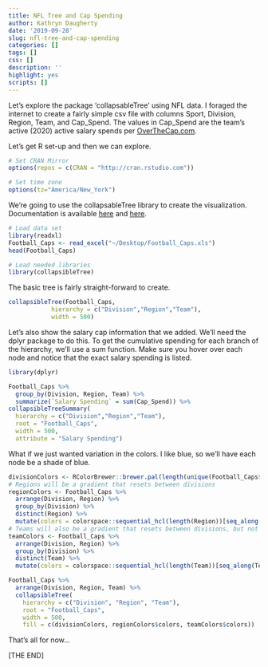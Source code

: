 ```yaml
---
title: NFL Tree and Cap Spending
author: Kathryn Daugherty
date: '2019-09-28'
slug: nfl-tree-and-cap-spending
categories: []
tags: []
css: []
description: ''
highlight: yes
scripts: []
---
```


Let's explore the package 'collapsableTree' using NFL data.  I foraged the internet to create a fairly simple csv file with columns Sport, Division, Region, Team, and Cap_Spend.  The values in Cap_Spend are the team's active (2020) active salary spends per <a href="http://overthecap.com/salary-cap-space/">OverTheCap.com</a>.

Let's get R set-up and then we can explore.

```r
# Set CRAN Mirror
options(repos = c(CRAN = "http://cran.rstudio.com"))

# Set time zone
options(tz="America/New_York")
```

We're going to use the collapsableTree library to create the visualization.  Documentation is available <a href="https://adeelk93.github.io/collapsibleTree/">here</a> and <a href="https://cran.r-project.org/web/packages/collapsibleTree/collapsibleTree.pdf">here</a>.

```r
# Load data set 
library(readxl)
Football_Caps <- read_excel("~/Desktop/Football_Caps.xls")
head(Football_Caps)

# Load needed libraries
library(collapsibleTree)
```

The basic tree is fairly straight-forward to create.

```r
collapsibleTree(Football_Caps,
            hierarchy = c("Division","Region","Team"),
            width = 500)
```

Let's also show the salary cap information that we added.  We'll need the dplyr package to do this.  To get the cumulative spending for each branch of the hierarchy, we'll use a sum function.  Make sure you hover over each node and notice that the exact salary spending is listed.

```r
library(dplyr)

Football_Caps %>%
  group_by(Division, Region, Team) %>%
  summarize(`Salary Spending` = sum(Cap_Spend)) %>%
collapsibleTreeSummary(
  hierarchy = c("Division","Region","Team"),
  root = "Football_Caps",
  width = 500,
  attribute = "Salary Spending")
```

What if we just wanted variation in the colors.  I like blue, so we'll have each node be a shade of blue.

```r
divisionColors <- RColorBrewer::brewer.pal(length(unique(Football_Caps$Division)), "Blues")
# Regions will be a gradient that resets between divisions
regionColors <- Football_Caps %>%
  arrange(Division, Region) %>% 
  group_by(Division) %>%
  distinct(Region) %>%
  mutate(colors = colorspace::sequential_hcl(length(Region))[seq_along(Region)])
# Teams will also be a gradient that resets between divisions, but not Regions
teamColors <- Football_Caps %>%
  arrange(Division, Region) %>% 
  group_by(Division) %>%
  distinct(Team) %>%
  mutate(colors = colorspace::sequential_hcl(length(Team))[seq_along(Team)])

Football_Caps %>%
  arrange(Division, Region, Team) %>%
  collapsibleTree(
    hierarchy = c("Division", "Region", "Team"),
    root = "Football_Caps",
    width = 500,
    fill = c(divisionColors, regionColors$colors, teamColors$colors))
```

That's all for now...

[THE END]

